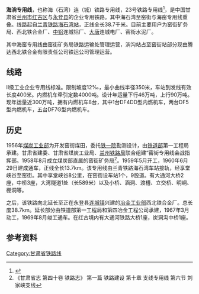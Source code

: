 {{Infobox rail system-route
|box_width=350px
|rail_name=海淌专用线
|other_name=23号铁路专用线
|banner_color=blue
|image=
|imagesize=
|caption=
|system_map=
|mapimage_width=
|map_bgcolor=
|code_name=
|locale={{PRC}}甘肃省
|service_type=货运铁路
|network=
|begin_operation=
|end_operation=
|operation_note=
|system_length=正线38.7km
|length_in_operation=
|total_length=
|line_title=线路
|lines=1（单线铁路）
|stations=5
|route_title=线路
|main_route=
|secondary_route=
|branch_route=
|standard=二级专用铁道
|main_stations=
|ridership=
|fleet_size=
|max_speed=
|track_gauge=1435毫米（[[标准轨|标准轨]]）
|min_radius=
|max_grade=
|block_signal=
|electrified=
|engine=
|depot=
|operator=
|route_map={{BS-map|inline=1|map=
~~里程~~
CONTgq\STR+r\~~ ~~{{RoutemapRoute|Licon=l|[[兰青铁路|兰青线]]往[[兰州站|兰州]]方向}}
BHF~~0~~'''[[海石湾站|海石湾站]]'''
\ABZgl\CONTfq~~ ~~{{nowrap|{{RoutemapRoute|Licon=r|[[兰青铁路|兰青线]]往[[西宁站|西宁]]方向}}}}
\SKRZ-Ao\WCONTg~~ ~~跨越{{中国国道名|109}}
WASSER+l\hKRZWae\WASSERr~~ ~~大通河1号大桥，240米
WASSER\TUNNEL1\~~ ~~大湾隧道，589米
WASSER\SKRZ-Ao\~~ ~~跨越{{中国省道名|301|P=甘肃}}
WASSERl\hKRZWae\WASSER+r~~ ~~大通河2号大桥，96米
\BUE\WASSER~~ ~~
\HST\WASSER~~ ~~[[窑街站|窑街站]]
\BUE\WASSER~~ ~~
WASSER+l\hKRZWae\WASSERr~~ ~~大通河3号大桥，273米
WASSER\SKRZ-Ao\~~ ~~跨越{{中国省道名|301|P=甘肃}}
WASSER\DST\~~ ~~[[建设坪站|建设坪站]]
WASSER\DST\~~ ~~[[永红站|永红站]]
WASSER\TUNNEL1\~~ ~~
WASSER\TUNNEL1\~~ ~~
WASSER\BST\~~ ~~[[淌沟站|淌沟站]] 
WASSER\ENDEe\~~ ~~[[西北铁合金厂|西北铁合金厂]]
}}
}}
'''海淌专用线'''，也称海（石湾）连（城）铁路专用线，23号铁路专用线<ref> {{Cite book|author=兰州市红古区地方志编纂委员会|title=兰州市红古区志|location=兰州|publisher=兰州大学出版社|date=2001年8月|pages=304|ISBN=7-311-01890-0|accessdate=2019年1月14日|language=zh}} </ref>，是中国甘肃省[[兰州市|兰州市]][[红古区|红古区]]与[[永登县|永登县]]的企业专用铁路。其中海石湾至窑街与海窑专用线重叠。线路起自[[兰青铁路|兰青铁路]][[海石湾站|海石湾站]]，正线全长38.7千米。目前主要用户为窑街矿务局、西北铁合金厂、[[中國鋁業|中铝]]连城铝厂、[[中国大唐集团|大唐]]连城电厂、窑街水泥厂。

其中海窑专用线由窑街矿务局铁路运输处管理运营，淌沟站占至窑街站部分现由腾达西北铁合金有限责任公司铁运公司管理运营。

==线路==
II级工业企业专用线标准。限制坡度12‰，最小曲线半径350米，车站到发线有效长度400米。内燃机车牵引定数4000吨。设计年运量下行46万吨，上行90万吨。现年运量近300万吨，拥有内燃机车8台，其中1台DF4DD型内燃机车，两台DF5型内燃机车，五台DF7G型内燃机车。

==历史==
1956年[[中华人民共和国煤炭工业部|煤炭工业部]]为开发窑街煤田，委托[[中铁第一勘察设计院|铁一院]]勘测设计，由[[中华人民共和国铁道部|铁道部]]第一工程局承建。甘肃省建委、甘肃省煤炭工业局、[[中国铁路兰州局集团|兰州铁路局]]联合组建“窑街专用线会战指挥部。1958年8月成立煤炭部直属的窑街矿务局<ref>《甘肃省志 第四十卷 铁路志》 第一篇 铁路建设 第十章 支线专用线 第六节 刘家峡支线</ref>。1959年5月开工，1960年6月29日建成通车，正线全长13.7km。该专用线由兰青铁路海石湾车站接轨，经享堂峡谷至窑街。其中享堂峡谷8公里，在窑街设车站1个，9股道。有大通河大桥2座，中桥3座，大湾隧道1处（长589米）以及小桥、涵洞、渡槽、立交桥、明峒、棚洞等。

之后，该铁路向北延长至正在永登县[[连城镇_(永登县)|连城镇]]兴建的[[中华人民共和国冶金工业部|冶金工业部]]西北铁合金厂。总长度38.7km。延长部分由铁道部第一工程局和第四冶金工程公司承建，1967年3月动工，1969年8月竣工通车。在红古境内有大通河铁路大桥1座，炭洞沟中桥1座。

==参考资料==
{{reflist}}

{{中国铁路}}
[[Category:甘肃省铁路线|Category:甘肃省铁路线]]